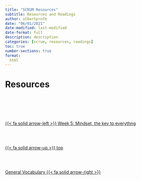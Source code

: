 ```yaml
---
title: "SCRUM Resources"
subtitle: Resources and Readings
author: albertprofe
date: "06/01/2021"
date-modified: last-modified
date-format: full
description: description
categories: [scrum, resources, readings]
toc: true
number-sections: true
format:
  html
---
```


# Resources



<!--- navLinks -->
<br><br>
<div class=row>
<br>
<div class='column left previous'>
<br>
[{{< fa solid arrow-left >}} Week 5: Mindset, the key to everythng](/scrum/scrum-week5.qmd)
<br>
</div>
<br>
<div class='column center'>
<br>
[{{< fa solid arrow-up >}} top](#top)
<br>
</div>
<br>
<div class='column right next'>
<br>
[General Vocabulary {{< fa solid arrow-right >}}](/vocabulary/vocabgeneral.qmd)
<br>
</div>
<br>
</div>
